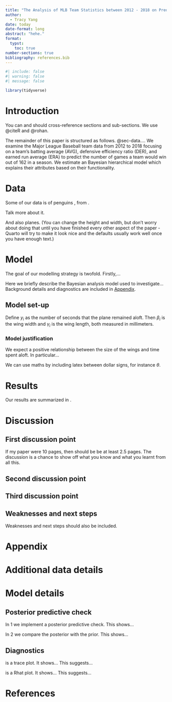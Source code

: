 ```yaml
---
title: "The Analysis of MLB Team Statistics between 2012 - 2018 on Predicting Games Won per Season ^[Code and data are available at: https://github.com/YcartXin/Analysis-of-Men-in-Saudi-Arabia-on-WWOH; Reproduction DOI: https://doi.org/10.48152/ssrp-1wa4-dk30]"
author: 
  - Tracy Yang
date: today
date-format: long
abstract: "hehe."
format: 
  typst:
    toc: true
number-sections: true
bibliography: references.bib
---
```

```r
#| include: false
#| warning: false
#| message: false

library(tidyverse)
```


# Introduction

You can and should cross-reference sections and sub-sections. We use @citeR and @rohan.

The remainder of this paper is structured as follows. @sec-data....
We examine the Major League Baseball team data from 2012 to 2018 focusing on a team's batting average (AVG), defensive efficiency ratio (DER), and earned run average (ERA) to predict the number of games a team would win out of 162 in a season. We estimate an Bayesian hierarchical model which explains their attributes based on their functionality.



# Data {#sec-data}

Some of our data is of penguins , from .


Talk more about it.

And also planes. (You can change the height and width, but don't worry about doing that until you have finished every other aspect of the paper - Quarto will try to make it look nice and the defaults usually work well once you have enough text.)



# Model

The goal of our modelling strategy is twofold. Firstly,...

Here we briefly describe the Bayesian analysis model used to investigate... Background details and diagnostics are included in [Appendix ].

## Model set-up

Define $y_i$ as the number of seconds that the plane remained aloft. Then $\beta_i$ is the wing width and $\gamma_i$ is the wing length, both measured in millimeters.  

\begin{align} 
y_i|\mu_i, \sigma &\sim \mbox{Normal}(\mu_i, \sigma) \\
\mu_i &= \alpha + \beta_i + \gamma_i\\
\alpha &\sim \mbox{Normal}(0, 2.5) \\
\beta &\sim \mbox{Normal}(0, 2.5) \\
\gamma &\sim \mbox{Normal}(0, 2.5) \\
\sigma &\sim \mbox{Exponential}(1)
\end{align}



### Model justification

We expect a positive relationship between the size of the wings and time spent aloft. In particular...

We can use maths by including latex between dollar signs, for instance $\theta$.


# Results

Our results are summarized in .






# Discussion

## First discussion point {#sec-first-point}

If my paper were 10 pages, then should be be at least 2.5 pages. The discussion is a chance to show off what you know and what you learnt from all this. 

## Second discussion point

## Third discussion point

## Weaknesses and next steps

Weaknesses and next steps should also be included.

\newpage

\appendix

# Appendix {-}


# Additional data details

# Model details {#sec-model-details}

## Posterior predictive check

In 1 we implement a posterior predictive check. This shows...

In 2 we compare the posterior with the prior. This shows... 



## Diagnostics

is a trace plot. It shows... This suggests...

 is a Rhat plot. It shows... This suggests...



\newpage


# References



